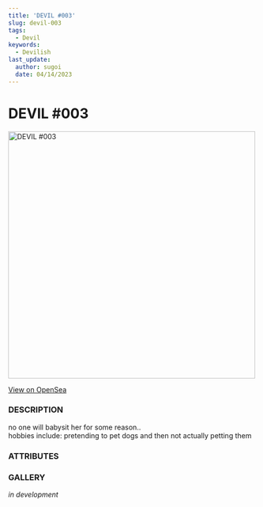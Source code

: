 ```yaml
---
title: 'DEVIL #003'
slug: devil-003
tags:
  - Devil
keywords:
  - Devilish
last_update:
  author: sugoi
  date: 04/14/2023
---
```



# DEVIL #003

<img src="https://nft-cdn.alchemy.com/eth-mainnet/0be849a3f5257e244a9c1726c05983dd" alt="DEVIL #003" width="500" />

[View on OpenSea](https://opensea.io/assets/ethereum/0x231EDa2D0E36E5254515B7625D1201f7b4617cf4/3)

### DESCRIPTION

no one will babysit her for some reason..  
hobbies include: pretending to pet dogs and then not actually petting them

### ATTRIBUTES

<AttributeTag traitType="HUMANITY" value="HIGH" />
<AttributeTag traitType="NATURE" value="MALICIOUS" />
<AttributeTag traitType="TYPE" value="DEVIL" />
<AttributeTag traitType="SUBTYPE" value="IMP" />


### GALLERY

*in development*

